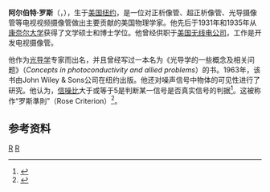 {{Infobox scientist
|name              = 阿尔伯特·罗斯<br/>Albert Rose
|image             = <!-- 檔案不存在 AlbertRose.jpg ，可從英文維基百科取得 -->
|caption           = 
|birth_date        = {{birth date|1910|3|30|df=y}}
|birth_place       = [[美國|美國]][[紐約州|紐約州]][[紐約市|紐約市]]
|death_date        = {{death date and age|df=y|1990|7|26|1910|3|30}}
|death_place       = [[美國|美國]][[紐澤西州|紐澤西州]][[普林斯頓|普林斯頓]]
|residence         = 
|citizenship       = 
|nationality       = 
|ethnicity         = 
|fields            = 
|workplaces        = 
|alma_mater        = 
|doctoral_advisor  = 
|academic_advisors = 
|doctoral_students = 
|notable_students  = 
|known_for         = {{link-en|羅斯準則|Rose criterion}}, {{link-en|探測量子效率|Detective quantum efficiency}}
|influences        = 
|influenced        = 
|awards            = [[IEEE愛迪生獎章|IEEE愛迪生獎章]] {{small|(1979)}}
|signature         =  
|footnotes         = 
}}
'''阿尔伯特·罗斯'''（{{lang-en|Albert Rose}}，{{bd|1910年|3月30日|1990年|7月26日}}），生于[[美国|美国]][[纽约|纽约]]，是一位对正析像管、超正析像管、光导摄像管等电视视频摄像管做出主要贡献的美国物理学家。他先后于1931年和1935年从[[康奈尔大学|康奈尔大学]]获得了文学硕士和博士学位。他曾经供职于[[美国无线电公司|美国无线电公司]]，工作是开发电视摄像管。

他作为[[光导学|光导学]]专家而出名，并且曾经写过一本名为《光导学的一些概念及相关问题》（''Concepts in photoconductivity and allied problems''）的书。1963年，该书由John Wiley & Sons公司在纽约出版。他还对噪声信号中物体的可见性进行了研究。他认为，[[信噪比|信噪比]]大于或等于5是判断某一信号是否真实信号的判据<ref>
{{cite book |last= Rose |first= Albert |title= Vision – Human and Electronic |publisher=  Plenum Press  |isbn= 9780306307324| year = 1973 | page=10 | url=https://books.google.com/books?id=s0GjM_rY95kC |quote= [...] to reduce the number of false alarms to below unity, we will need [...] a signal whose amplitude is 4–5 times larger than the rms noise.}}</ref>。这被称作“罗斯準則”（Rose Criterion）<ref>{{cite book |title=The essential physics of medical imaging |publisher=Williams & Wilkins |isbn=0683010409 |accessdate=2018-09-12}}</ref>。

==参考资料==
{{reflist}}

{{IEEE愛迪生獎章獲獎者 1976–2000}}
{{Authority control}}
[[Category:美国工程师|R]]
[[Category:康乃爾大學校友|R]]